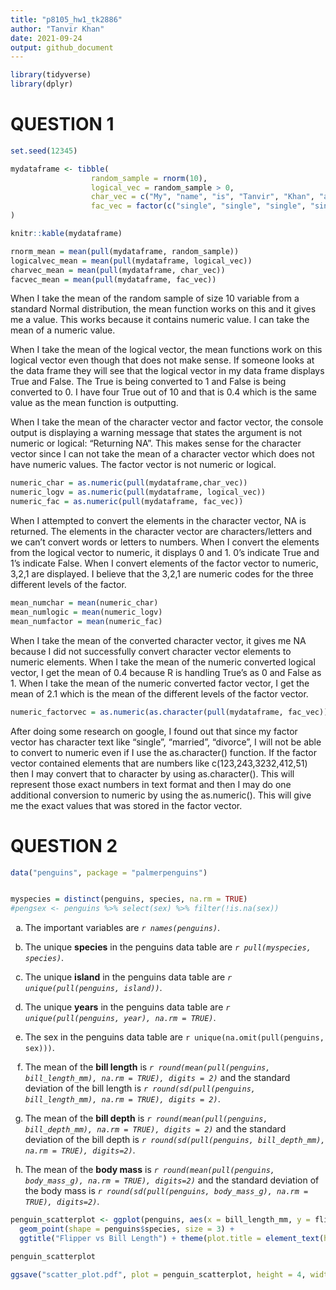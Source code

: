 ```yaml
---
title: "p8105_hw1_tk2886"
author: "Tanvir Khan"
date: 2021-09-24
output: github_document
---
```



```r
library(tidyverse)
library(dplyr)
```

# QUESTION 1
```r

set.seed(12345)

mydataframe <- tibble(
                  random_sample = rnorm(10),
                  logical_vec = random_sample > 0,
                  char_vec = c("My", "name", "is", "Tanvir", "Khan", "and", "I", "like","the", "Lakers"),
                  fac_vec = factor(c("single", "single", "single", "single", "married", "married", "married", "divorced", "divorced", "divorced")),
)

knitr::kable(mydataframe)
```


```r
rnorm_mean = mean(pull(mydataframe, random_sample))
logicalvec_mean = mean(pull(mydataframe, logical_vec))
charvec_mean = mean(pull(mydataframe, char_vec))
facvec_mean = mean(pull(mydataframe, fac_vec))
```
When I take the mean of the random sample of size 10 variable from a standard Normal distribution, the mean function works on this and it gives me a value. This works because it contains numeric value. I can take the mean of a numeric value. 

When I take the mean of the logical vector, the mean functions work on this logical vector even though that does not make sense. If someone looks at the data frame they will see that the logical vector in my data frame displays True and False. The True is being converted to 1 and False is being converted to 0. I have four True out of 10 and that is 0.4 which is the same value as the mean function is outputting. 

When I take the mean of the character vector and factor vector, the console output is displaying a warning message that states the argument is not numeric or logical: "Returning NA". This makes sense for the character vector since I can not take the mean of a character vector which does not have numeric values. The factor vector is not numeric or logical. 


```r
numeric_char = as.numeric(pull(mydataframe,char_vec))
numeric_logv = as.numeric(pull(mydataframe, logical_vec))
numeric_fac = as.numeric(pull(mydataframe, fac_vec))
```
When I attempted to convert the elements in the character vector, NA is returned. The elements in the character vector are characters/letters and we can't convert words or letters to numbers. When I convert the elements from the logical vector to numeric, it displays 0 and 1. 0's indicate True and 1's indicate False. When I convert elements of the factor vector to numeric, 3,2,1 are displayed. I believe that the 3,2,1 are numeric codes for the three different levels of the factor. 

```r
mean_numchar = mean(numeric_char)
mean_numlogic = mean(numeric_logv)
mean_numfactor = mean(numeric_fac)
```
When I take the mean of the converted character vector, it gives me NA because I did not successfully convert character vector elements to numeric elements. When I take the mean of the numeric converted logical vector, I get the mean of 0.4 because R is handling True's as 0 and False as 1. When I take the mean of the numeric converted factor vector, I get the mean of 2.1 which is the mean of the different levels of the factor vector. 

```r
numeric_factorvec = as.numeric(as.character(pull(mydataframe, fac_vec)))
```
After doing some research on google, I found out that since my factor vector has character text like "single", "married", "divorce", I will not be able to convert to numeric even if I use the as.character() function. If the factor vector contained elements that are numbers like c(123,243,3232,412,51) then I may convert that to character by using as.character(). This will represent those exact numbers in text format and then I may do one additional conversion to numeric by using the as.numeric(). This will give me the exact values that was stored in the factor vector. 



# QUESTION 2
```r
data("penguins", package = "palmerpenguins")


myspecies = distinct(penguins, species, na.rm = TRUE)
#pengsex <- penguins %>% select(sex) %>% filter(!is.na(sex))

```
a) The important variables are *`r names(penguins)`*.

b) The unique **species** in the penguins data table are *`r pull(myspecies, species)`*.

c) The unique **island** in the penguins data table are *`r unique(pull(penguins, island))`*.

d) The unique **years** in the penguins data table are *`r unique(pull(penguins, year), na.rm = TRUE)`*.

e) The sex in the penguins data table are `r unique(na.omit(pull(penguins, sex))) `.

f) The mean of the **bill length** is *`r round(mean(pull(penguins, bill_length_mm), na.rm = TRUE), digits = 2)`* and the standard deviation of the bill length is *`r round(sd(pull(penguins, bill_length_mm), na.rm = TRUE), digits = 2)`*.

g) The mean of the **bill depth** is *`r round(mean(pull(penguins, bill_depth_mm), na.rm = TRUE), digits = 2)`* and the standard deviation of the bill depth is *`r round(sd(pull(penguins, bill_depth_mm), na.rm = TRUE), digits=2)`*.

h) The mean of the **body mass** is *`r round(mean(pull(penguins, body_mass_g), na.rm = TRUE), digits=2)`* and the standard deviation of the body mass is *`r round(sd(pull(penguins, body_mass_g), na.rm = TRUE), digits=2)`*.


```r
penguin_scatterplot <- ggplot(penguins, aes(x = bill_length_mm, y = flipper_length_mm, color = species)) +
  geom_point(shape = penguins$species, size = 3) +
  ggtitle("Flipper vs Bill Length") + theme(plot.title = element_text(hjust = 0.5))

penguin_scatterplot
```

```r
ggsave("scatter_plot.pdf", plot = penguin_scatterplot, height = 4, width = 6)
```


